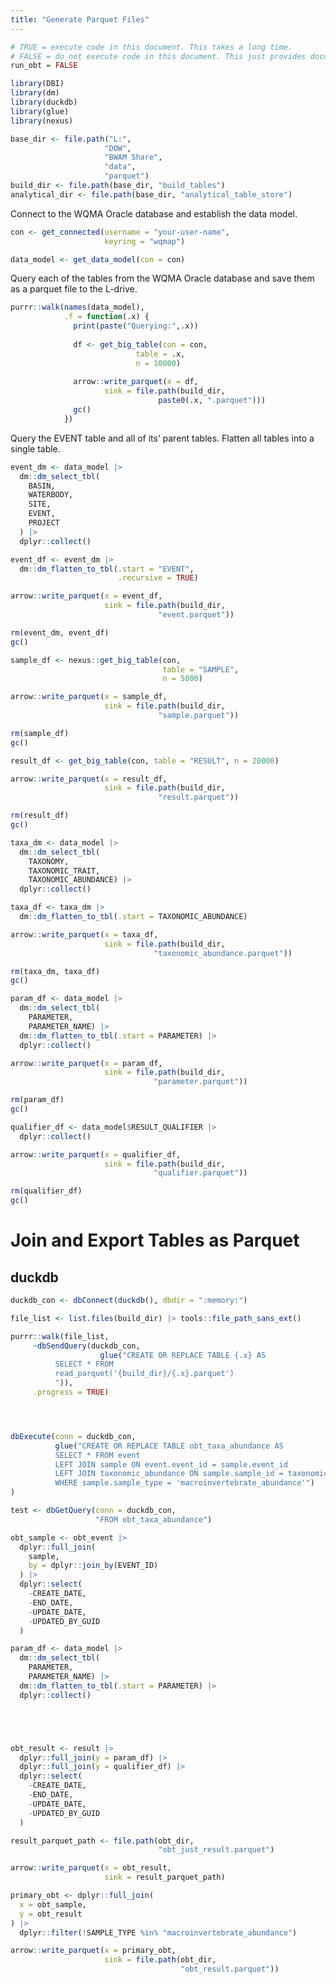 ```yaml
---
title: "Generate Parquet Files"
---
```


```r
# TRUE = execute code in this document. This takes a long time.
# FALSE = do not execute code in this document. This just provides documentation of the process.
run_obt = FALSE
```

```r
library(DBI)
library(dm)
library(duckdb)
library(glue)
library(nexus)
```

```r
base_dir <- file.path("L:",
                     "DOW",
                     "BWAM Share",
                     "data",
                     "parquet")
build_dir <- file.path(base_dir, "build_tables")
analytical_dir <- file.path(base_dir, "analytical_table_store")
```

Connect to the WQMA Oracle database and establish the data model.

```r
con <- get_connected(username = "your-user-name",
                     keyring = "wqmap")

data_model <- get_data_model(con = con)
```

Query each of the tables from the WQMA Oracle database and save them as a parquet file to the L-drive.
```r
purrr::walk(names(data_model),
            .f = function(.x) {
              print(paste("Querying:",.x))
              
              df <- get_big_table(con = con,
                            table = .x,
                            n = 10000)
              
              arrow::write_parquet(x = df,
                     sink = file.path(build_dir,
                                 paste0(.x, ".parquet")))
              gc()
            })
```

Query the EVENT table and all of its' parent tables. Flatten all tables into a single table.

```r
event_dm <- data_model |> 
  dm::dm_select_tbl(
    BASIN,
    WATERBODY,
    SITE,
    EVENT,
    PROJECT
  ) |> 
  dplyr::collect()

event_df <- event_dm |> 
  dm::dm_flatten_to_tbl(.start = "EVENT",
                        .recursive = TRUE)

arrow::write_parquet(x = event_df,
                     sink = file.path(build_dir,
                                 "event.parquet"))

rm(event_dm, event_df)
gc()
```

```r
sample_df <- nexus::get_big_table(con,
                                  table = "SAMPLE",
                                  n = 5000)

arrow::write_parquet(x = sample_df,
                     sink = file.path(build_dir,
                                 "sample.parquet"))

rm(sample_df)
gc()
```

```r
result_df <- get_big_table(con, table = "RESULT", n = 20000)

arrow::write_parquet(x = result_df,
                     sink = file.path(build_dir,
                                 "result.parquet"))

rm(result_df)
gc()
```

```r
taxa_dm <- data_model |> 
  dm::dm_select_tbl(
    TAXONOMY,
    TAXONOMIC_TRAIT,
    TAXONOMIC_ABUNDANCE) |> 
  dplyr::collect()

taxa_df <- taxa_dm |> 
  dm::dm_flatten_to_tbl(.start = TAXONOMIC_ABUNDANCE)

arrow::write_parquet(x = taxa_df,
                     sink = file.path(build_dir,
                                "taxonomic_abundance.parquet"))

rm(taxa_dm, taxa_df)
gc()
```


```r
param_df <- data_model |> 
  dm::dm_select_tbl(
    PARAMETER,
    PARAMETER_NAME) |> 
  dm::dm_flatten_to_tbl(.start = PARAMETER) |> 
  dplyr::collect()

arrow::write_parquet(x = param_df,
                     sink = file.path(build_dir,
                                "parameter.parquet"))

rm(param_df)
gc()
```

```r
qualifier_df <- data_model$RESULT_QUALIFIER |> 
  dplyr::collect()

arrow::write_parquet(x = qualifier_df,
                     sink = file.path(build_dir,
                                "qualifier.parquet"))

rm(qualifier_df)
gc()
```


# Join and Export Tables as Parquet

## duckdb

```r
duckdb_con <- dbConnect(duckdb(), dbdir = ":memory:")
```

```r
file_list <- list.files(build_dir) |> tools::file_path_sans_ext()

purrr::walk(file_list,
     ~dbSendQuery(duckdb_con, 
                    glue("CREATE OR REPLACE TABLE {.x} AS
          SELECT * FROM 
          read_parquet('{build_dir}/{.x}.parquet')
          ")),
     .progress = TRUE)





```

```r
dbExecute(conn = duckdb_con,
          glue("CREATE OR REPLACE TABLE obt_taxa_abundance AS
          SELECT * FROM event
          LEFT JOIN sample ON event.event_id = sample.event_id
          LEFT JOIN taxonomic_abundance ON sample.sample_id = taxonomic_abundance.sample_id
          WHERE sample.sample_type = 'macroinvertebrate_abundance'")
)

test <- dbGetQuery(conn = duckdb_con,
                   "FROM obt_taxa_abundance")
```



```r


obt_sample <- obt_event |> 
  dplyr::full_join(
    sample,
    by = dplyr::join_by(EVENT_ID)
  ) |> 
  dplyr::select(
    -CREATE_DATE,
    -END_DATE,
    -UPDATE_DATE,
    -UPDATED_BY_GUID
  )


```

```r
param_df <- data_model |> 
  dm::dm_select_tbl(
    PARAMETER,
    PARAMETER_NAME) |> 
  dm::dm_flatten_to_tbl(.start = PARAMETER) |> 
  dplyr::collect()





obt_result <- result |> 
  dplyr::full_join(y = param_df) |> 
  dplyr::full_join(y = qualifier_df) |> 
  dplyr::select(
    -CREATE_DATE,
    -END_DATE,
    -UPDATE_DATE,
    -UPDATED_BY_GUID
  )

result_parquet_path <- file.path(obt_dir,
                                 "obt_just_result.parquet")

arrow::write_parquet(x = obt_result,
                     sink = result_parquet_path)

```






```r
primary_obt <- dplyr::full_join(
  x = obt_sample,
  y = obt_result
) |> 
  dplyr::filter(!SAMPLE_TYPE %in% "macroinvertebrate_abundance")

arrow::write_parquet(x = primary_obt,
                     sink = file.path(obt_dir,
                                      "obt_result.parquet"))
```


